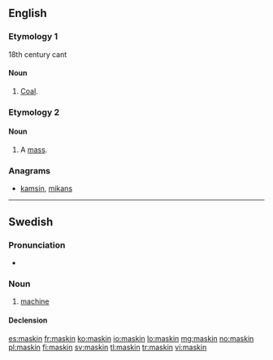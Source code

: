==English==

===Etymology 1===
18th century cant
{{etystub}}
====Noun====
{{en-noun|-}}

# [[coal|Coal]].

===Etymology 2===
{{suffix|mass|kin}}

====Noun====
{{en-noun}}

# {{Christianity}} A [[mass]].

===Anagrams===
* [[kamsin#English|kamsin]], [[mikans#English|mikans]]

----

==Swedish==

===Pronunciation===
* {{audio|Sv-maskin.ogg|audio}}

===Noun===
{{sv-noun|g=c}}

# [[machine]]

====Declension====
{{sv-noun-reg-er}}

[[es:maskin]]
[[fr:maskin]]
[[ko:maskin]]
[[io:maskin]]
[[lo:maskin]]
[[mg:maskin]]
[[no:maskin]]
[[pl:maskin]]
[[fi:maskin]]
[[sv:maskin]]
[[tl:maskin]]
[[tr:maskin]]
[[vi:maskin]]